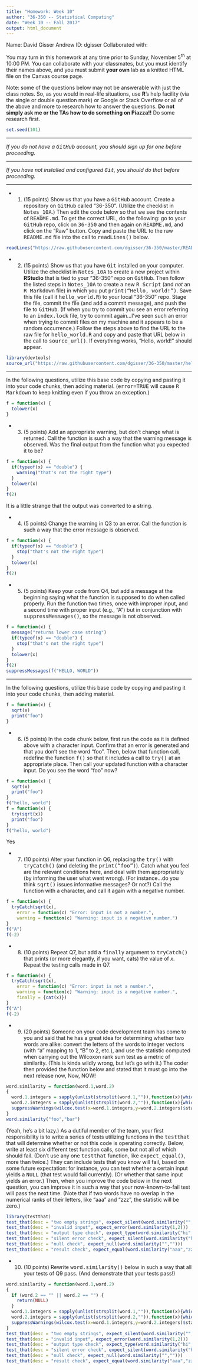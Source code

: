 ```yaml
---
title: "Homework: Week 10"
author: "36-350 -- Statistical Computing"
date: "Week 10 -- Fall 2017"
output: html_document
---
```


Name: David Gisser
Andrew ID: dgisser
Collaborated with: 

You may turn in this homework at any time prior to Sunday, November 5<sup>th</sup> at 10:00 PM. You can collaborate with your classmates, but you must identify their names above, and you must submit **your own** lab as a knitted HTML file on the Canvas course page.

Note: some of the questions below may not be answerable with just the class notes. So, as you would in real-life situations, use **R**'s help facility (via the single or double question mark) or Google or Stack Overflow or all of the above and more to research how to answer the questions. **Do not simply ask me or the TAs how to do something on Piazza!!** Do some research first.

```r
set.seed(101)
```

<hr>

*If you do not have a <tt>GitHub</tt> account, you should sign up for one before proceeding.*

<hr>

*If you have not installed and configured <tt>Git</tt>, you should do that before proceeding.*

<hr>

- 1) (15 points) Show us that you have a <tt>GitHub</tt> account. Create a repository on <tt>GitHub</tt> called "36-350". (Utilize the checklist in <tt>Notes_10A</tt>.) Then edit the code below so that we see the contents of <tt>README.md</tt>. To get the correct URL, do the following: go to your <tt>GitHub</tt> repo, click on <tt>36-350</tt> and then again on <tt>README.md</tt>, and click on the "Raw" button. Copy and paste the URL to the raw <tt>README.md</tt> file into the call to <tt>readLines()</tt> below.
```r
readLines("https://raw.githubusercontent.com/dgisser/36-350/master/README.md")
```

- 2) (15 points) Show us that you have <tt>Git</tt> installed on your computer. Utilize the checklist in <tt>Notes_10A</tt> to create a new project within **RStudio** that is tied to your "36-350" repo on <tt>GitHub</tt>. Then follow the listed steps in <tt>Notes_10A</tt> to create a new <tt>R Script</tt> (and *not* an <tt>R Markdown</tt> file) in which you put <tt>print("Hello, world!")</tt>. Save this file (call it <tt>hello_world.R</tt>) to your local "36-350" repo. Stage the file, commit the file (and add a commit message), and push the file to <tt>GitHub</tt>. (If when you try to commit you see an error referring to an <tt>index.lock</tt> file, try to commit again...I've seen such an error when trying to commit files on my machine and it appears to be a random occurrence.) Follow the steps above to find the URL to the raw file for <tt>hello_world.R</tt> and copy and paste that URL below in the call to <tt>source_url()</tt>. If everything works, "Hello, world!" should appear.
```r
library(devtools)
source_url("https://raw.githubusercontent.com/dgisser/36-350/master/hello_word.R")
```

<hr>

In the following questions, utilize this base code by copying and pasting it into your code chunks, then adding material. (<tt>error=TRUE</tt> will cause <tt>R Markdown</tt> to keep knitting even if you throw an exception.)
```r
f = function(x) { 
  tolower(x) 
}
```

- 3) (5 points) Add an appropriate warning, but don't change what is returned. Call the function is such a way that the warning message is observed. Was the final output from the function what you expected it to be?
```r
f = function(x) {
  if(typeof(x) == "double") {
    warning("that's not the right type")
  }
  tolower(x) 
}
f(2)
```

It is a little strange that the output was converted to a string.

- 4) (5 points) Change the warning in Q3 to an error. Call the function is such a way that the error message is observed.
```r
f = function(x) {
  if(typeof(x) == "double") {
    stop("that's not the right type")
  }
  tolower(x) 
}
f(2)
```

- 5) (5 points) Keep your code from Q4, but add a message at the beginning saying what the function is supposed to do when called properly. Run the function two times, once with improper input, and a second time with proper input (e.g., "A") but in conjunction with <tt>suppressMessages()</tt>, so the message is not observed.
```r
f = function(x) {
  message("returns lower case string")
  if(typeof(x) == "double") {
    stop("that's not the right type")
  }
  tolower(x) 
}
f(2)
suppressMessages(f("HELLO, WORLD"))
```

<hr>

In the following questions, utilize this base code by copying and pasting it into your code chunks, then adding material.
```r
f = function(x) { 
  sqrt(x)
  print("foo")
}
```

- 6) (5 points) In the code chunk below, first run the code as it is defined above with a character input. Confirm that an error is generated and that you don't see the word "foo". Then, below that function call, redefine the function <tt>f()</tt> so that it includes a call to <tt>try()</tt> at an appropriate place. Then call your updated function with a character input. Do you see the word "foo" now?
```r
f = function(x) { 
  sqrt(x)
  print("foo")
}
f("hello, world")
f = function(x) {
  try(sqrt(x))
  print("foo")
}
f("hello, world")
```

Yes

- 7) (10 points) Alter your function in Q6, replacing the <tt>try()</tt> with <tt>tryCatch()</tt> (and deleting the <tt>print("foo")</tt>). Catch what you feel are the relevant conditions here, and deal with them appropriately (by informing the user what went wrong). (For instance...do you think <tt>sqrt()</tt> issues informative messages? Or not?) Call the function with a character, and call it again with a negative number.

```r
f = function(x) {
  tryCatch(sqrt(x),
    error = function(c) "Error: input is not a number.",
    warning = function(c) "Warning: input is a negative number.")
}
f("A")
f(-2)
```

- 8) (10 points) Repeat Q7, but add a <tt>finally</tt> argument to <tt>tryCatch()</tt> that prints (or more elegantly, if you want, cats) the value of $x$. Repeat the testing calls made in Q7.
```r
f = function(x) {
  tryCatch(sqrt(x),
    error = function(c) "Error: input is not a number.",
    warning = function(c) "Warning: input is a negative number.",
    finally = {cat(x)})
}
f("A")
f(-2)
```

- 9) (20 points) Someone on your code development team has come to you and said that he has a great idea for determining whether two words are alike: convert the letters of the words to integer vectors (with "a" mapping to 1, "B" to 2, etc.), and use the statistic computed when carrying out the Wilcoxon rank sum test as a metric of similarity. (This is kinda wildly wrong, but let's go with it.) The coder then provided the function below and stated that it must go into the next release now, Now, NOW!
```r
word.similarity = function(word.1,word.2)
{
  word.1.integers = sapply(unlist(strsplit(word.1,"")),function(x){which(letters==x)})
  word.2.integers = sapply(unlist(strsplit(word.2,"")),function(x){which(letters==x)})
  suppressWarnings(wilcox.test(x=word.1.integers,y=word.2.integers)$statistic[[1]])
}
word.similarity("foo","bar")
```
(Yeah, he's a bit lazy.) As a dutiful member of the team, your first responsibility is to write a series of tests utilizing functions in the <tt>testthat</tt> that will determine whether or not this code is operating correctly. Below, write at least six different test function calls, some but not all of which should fail. (Don't use any one <tt>testthat</tt> function, like <tt>expect_equal()</tt>, more than twice.) They can include tests that you know will fail, based on some future expectation: for instance, you can test whether a certain input yields a <tt>NULL</tt> (that test would fail currently). (Or whether that same input yields an error.) Then, when you improve the code below in the next question, you can improve it in such a way that your now-known-to-fail test will pass the next time. (Note that if two words have no overlap in the numerical ranks of their letters, like "aaa" and "zzz", the statistic will be zero.)
```r
library(testthat)
test_that(desc = "two empty strings", expect_silent(word.similarity("","")))
test_that(desc = "invalid input", expect_error(word.similarity(1,2)))
test_that(desc = "output type check", expect_type(word.similarity("hi","hi"),"double"))
test_that(desc = "silent error check", expect_silent(word.similarity("hi","hi")))
test_that(desc = "null check", expect_null(word.similarity("","")))
test_that(desc = "result check", expect_equal(word.similarity("aaa","zzz"),0))
```

- 10) (10 points) Rewrite <tt>word.similarity()</tt> below in such a way that all your tests of Q9 pass. (And demonstrate that your tests pass!)
```r
word.similarity = function(word.1,word.2)
{
  if (word.2 == "" || word.2 == "") {
    return(NULL)
  }
  word.1.integers = sapply(unlist(strsplit(word.1,"")),function(x){which(letters==x)})
  word.2.integers = sapply(unlist(strsplit(word.2,"")),function(x){which(letters==x)})
  suppressWarnings(wilcox.test(x=word.1.integers,y=word.2.integers)$statistic[[1]])
}
test_that(desc = "two empty strings", expect_silent(word.similarity("","")))
test_that(desc = "invalid input", expect_error(word.similarity(1,2)))
test_that(desc = "output type check", expect_type(word.similarity("hi","hi"),"double"))
test_that(desc = "silent error check", expect_silent(word.similarity("hi","hi")))
test_that(desc = "null check", expect_null(word.similarity("","")))
test_that(desc = "result check", expect_equal(word.similarity("aaa","zzz"),0))
```